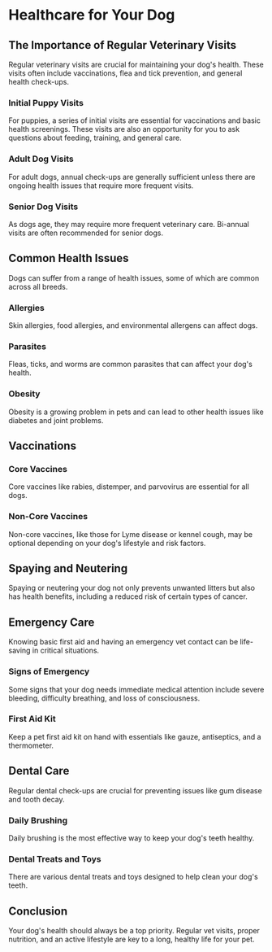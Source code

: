 
# Healthcare for Your Dog

## The Importance of Regular Veterinary Visits

Regular veterinary visits are crucial for maintaining your dog's health. These visits often include vaccinations, flea and tick prevention, and general health check-ups.

### Initial Puppy Visits

For puppies, a series of initial visits are essential for vaccinations and basic health screenings. These visits are also an opportunity for you to ask questions about feeding, training, and general care.

### Adult Dog Visits

For adult dogs, annual check-ups are generally sufficient unless there are ongoing health issues that require more frequent visits.

### Senior Dog Visits

As dogs age, they may require more frequent veterinary care. Bi-annual visits are often recommended for senior dogs.

## Common Health Issues

Dogs can suffer from a range of health issues, some of which are common across all breeds.

### Allergies

Skin allergies, food allergies, and environmental allergens can affect dogs.

### Parasites

Fleas, ticks, and worms are common parasites that can affect your dog's health.

### Obesity

Obesity is a growing problem in pets and can lead to other health issues like diabetes and joint problems.

## Vaccinations

### Core Vaccines

Core vaccines like rabies, distemper, and parvovirus are essential for all dogs.

### Non-Core Vaccines

Non-core vaccines, like those for Lyme disease or kennel cough, may be optional depending on your dog's lifestyle and risk factors.

## Spaying and Neutering

Spaying or neutering your dog not only prevents unwanted litters but also has health benefits, including a reduced risk of certain types of cancer.

## Emergency Care

Knowing basic first aid and having an emergency vet contact can be life-saving in critical situations.

### Signs of Emergency

Some signs that your dog needs immediate medical attention include severe bleeding, difficulty breathing, and loss of consciousness.

### First Aid Kit

Keep a pet first aid kit on hand with essentials like gauze, antiseptics, and a thermometer.

## Dental Care

Regular dental check-ups are crucial for preventing issues like gum disease and tooth decay.

### Daily Brushing

Daily brushing is the most effective way to keep your dog's teeth healthy.

### Dental Treats and Toys

There are various dental treats and toys designed to help clean your dog's teeth.

## Conclusion

Your dog's health should always be a top priority. Regular vet visits, proper nutrition, and an active lifestyle are key to a long, healthy life for your pet.
